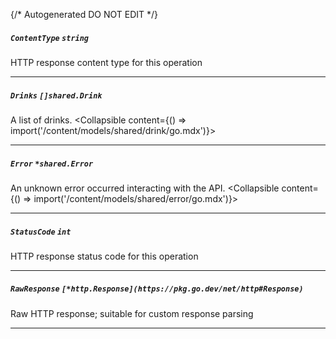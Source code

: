 {/* Autogenerated DO NOT EDIT  */}

##### `ContentType` *`string`*
HTTP response content type for this operation

---
##### `Drinks` *`[]shared.Drink`*
A list of drinks.
<Collapsible content={() => import('/content/models/shared/drink/go.mdx')}>
</Collapsible>

---
##### `Error` *`*shared.Error`*
An unknown error occurred interacting with the API.
<Collapsible content={() => import('/content/models/shared/error/go.mdx')}>
</Collapsible>

---
##### `StatusCode` *`int`*
HTTP response status code for this operation

---
##### `RawResponse` *`[*http.Response](https://pkg.go.dev/net/http#Response)`*
Raw HTTP response; suitable for custom response parsing

---
